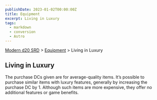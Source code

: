 ```yaml
---
publishDate: 2023-01-02T00:00:00Z
title: Equipment
excerpt: Living in Luxury
tags:
  - markdown
  - conversion
  - Astro
---
```


[Modern d20 SRD](/#modernD20) > [Equipment](modern-d20-srd-equipment-index) > Living in Luxury

## Living in Luxury

The purchase DCs given are for average-quality items. It’s possible to
purchase similar items with luxury features, generally by increasing the
purchase DC by 1. Although such items are more expensive, they offer no
additional features or game benefits.

